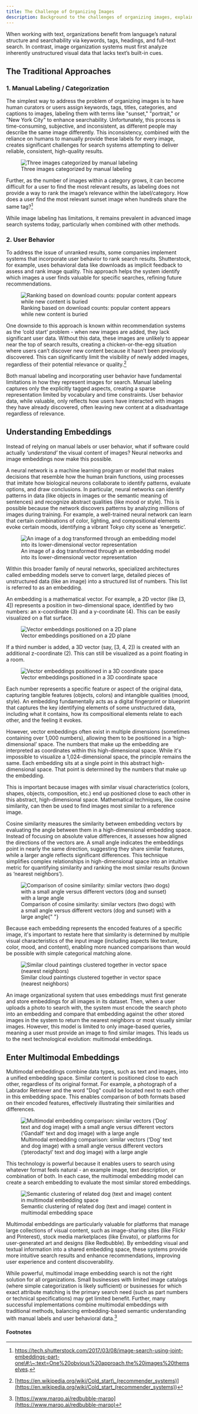 ```yaml
---
title: The Challenge of Organizing Images
description: Background to the challenges of organizing images, explaining why building an image search system from scratch is difficult
---
```



When working with text, organizations benefit from language’s natural structure and searchability via keywords, tags, headings, and full-text search. In contrast, image organization systems must first analyze inherently unstructured visual data that lacks text’s built-in cues.

## The Traditional Approaches

### 1. Manual Labeling / Categorization

The simplest way to address the problem of organizing images is to have human curators or users assign keywords, tags, titles, categories, and captions to images, labeling them with terms like "sunset," "portrait," or "New York City" to enhance searchability. Unfortunately, this process is time-consuming, subjective, and inconsistent, as different people may describe the same image differently. This inconsistency, combined with the reliance on humans to manually provide these labels for every image, creates significant challenges for search systems attempting to deliver reliable, consistent, high-quality results.

<figure>
  <img src={diagram2.src} alt="Three images categorized by manual labeling" />
  <figcaption>Three images categorized by manual labeling</figcaption>
</figure>

Further, as the number of images within a category grows, it can become difficult for a user to find the most relevant results, as labeling does not provide a way to rank the image’s relevance within the label/category. How does a user find the most relevant sunset image when hundreds share the same tag?[^1]

While image labeling has limitations, it remains prevalent in advanced image search systems today, particularly when combined with other methods.

### 2. User Behavior

To address the issue of unranked results, some companies implement systems that incorporate user behavior to rank search results. Shutterstock, for example, uses behavioral data like downloads as implicit feedback to assess and rank image quality. This approach helps the system identify which images a user finds valuable for specific searches, refining future recommendations.

<figure>
  <img
    src={diagram3.src}
    alt="Ranking based on download counts: popular content appears while new content is buried"
  />
  <figcaption>
    Ranking based on download counts: popular content appears while new content
    is buried
  </figcaption>
</figure>

One downside to this approach is known within recommendation systems as the ‘cold start’ problem \- when new images are added, they lack significant user data. Without this data, these images are unlikely to appear near the top of search results, creating a chicken-or-the-egg situation where users can’t discover new content because it hasn’t been previously discovered. This can significantly limit the visibility of newly added images, regardless of their potential relevance or quality.[^2]

Both manual labeling and incorporating user behavior have fundamental limitations in how they represent images for search. Manual labeling captures only the explicitly tagged aspects, creating a sparse representation limited by vocabulary and time constraints. User behavior data, while valuable, only reflects how users have interacted with images they have already discovered, often leaving new content at a disadvantage regardless of relevance.

## Understanding Embeddings

Instead of relying on manual labels or user behavior, what if software could actually _‘understand’_ the visual content of images? Neural networks and image embeddings now make this possible.

A neural network is a machine learning program or model that makes decisions that resemble how the human brain functions, using processes that imitate how biological neurons collaborate to identify patterns, evaluate options, and draw conclusions. In particular, neural networks can identify patterns in data (like objects in images or the semantic meaning of sentences) and recognize abstract qualities (like mood or style). This is possible because the network discovers patterns by analyzing millions of images during training. For example, a well-trained neural network can learn that certain combinations of color, lighting, and compositional elements evoke certain moods, identifying a vibrant Tokyo city scene as ‘energetic’.

<figure>
  <img
    src={diagram4.src}
    alt="An image of a dog transformed through an embedding model into its lower-dimensional vector representation"
  />
  <figcaption>
    An image of a dog transformed through an embedding model into its
    lower-dimensional vector representation
  </figcaption>
</figure>

Within this broader family of neural networks, specialized architectures called embedding models serve to convert large, detailed pieces of unstructured data (like an image) into a structured list of numbers. This list is referred to as an embedding.

An embedding is a mathematical vector. For example, a 2D vector (like \[3, 4\]) represents a position in two-dimensional space, identified by two numbers: an x-coordinate (3) and a y-coordinate (4). This can be easily visualized on a flat surface.

<figure>
  <img src={diagram5.src} alt="Vector embeddings positioned on a 2D plane" />
  <figcaption>Vector embeddings positioned on a 2D plane</figcaption>
</figure>

If a third number is added, a 3D vector (say, \[3, 4, 2\]) is created with an additional z-coordinate (2). This can still be visualized as a point floating in a room.

<figure>
  <img
    src={diagram6.src}
    alt="Vector embeddings positioned in a 3D coordinate space"
  />
  <figcaption>Vector embeddings positioned in a 3D coordinate space</figcaption>
</figure>

Each number represents a specific feature or aspect of the original data, capturing tangible features (objects, colors) and intangible qualities (mood, style). An embedding fundamentally acts as a digital fingerprint or blueprint that captures the key identifying elements of some unstructured data, including what it contains, how its compositional elements relate to each other, and the feeling it evokes.

However, vector embeddings often exist in multiple dimensions (sometimes containing over 1,000 numbers), allowing them to be positioned in a ‘high-dimensional’ space. The numbers that make up the embedding are interpreted as coordinates within this high-dimensional space. While it's impossible to visualize a 1,024-dimensional space, the principle remains the same. Each embedding sits at a single point in this abstract high-dimensional space. That point is determined by the numbers that make up the embedding.

This is important because images with similar visual characteristics (colors, shapes, objects, composition, etc.) end up positioned close to each other in this abstract, high-dimensional space. Mathematical techniques, like cosine similarity, can then be used to find images most similar to a reference image.

Cosine similarity measures the similarity between embedding vectors by evaluating the angle between them in a high-dimensional embedding space. Instead of focusing on absolute value differences, it assesses how aligned the directions of the vectors are. A small angle indicates the embeddings point in nearly the same direction, suggesting they share similar features, while a larger angle reflects significant differences. This technique simplifies complex relationships in high-dimensional space into an intuitive metric for quantifying similarity and ranking the most similar results (known as ‘nearest neighbors’).

<figure>
  <img
    src={diagram7.src}
    alt="Comparison of cosine similarity: similar vectors (two dogs) with a small angle versus different vectors (dog and sunset) with a large angle"
  />
  <figcaption>
    Comparison of cosine similarity: similar vectors (two dogs) with a small
    angle versus different vectors (dog and sunset) with a large angle{" "}
  </figcaption>
</figure>

Because each embedding represents the encoded features of a specific image, it's important to restate here that similarity is determined by multiple visual characteristics of the input image (including aspects like texture, color, mood, and content), enabling more nuanced comparisons than would be possible with simple categorical matching alone.

<figure>
  <img
    src={diagram8.src}
    alt="Similar cloud paintings clustered together in vector space (nearest neighbors)"
  />
  <figcaption>
    Similar cloud paintings clustered together in vector space (nearest
    neighbors)
  </figcaption>
</figure>

An image organizational system that uses embeddings must first generate and store embeddings for all images in its dataset. Then, when a user uploads a photo to search with, the system must encode the search photo into an embedding and compare that embedding against the other stored images in the system to return the nearest neighbors or most visually similar images. However, this model is limited to only image-based queries, meaning a user must provide an image to find similar images. This leads us to the next technological evolution: multimodal embeddings.

## Enter Multimodal Embeddings

Multimodal embeddings combine data types, such as text and images, into a unified embedding space. Similar content is positioned close to each other, regardless of its original format. For example, a photograph of a Labrador Retriever and the word "Dog" could be located next to each other in this embedding space. This enables comparison of both formats based on their encoded features, effectively illustrating their similarities and differences.

<figure>
  <img
    src={diagram9.src}
    alt="Multimodal embedding comparison: similar vectors (‘Dog’ text and dog image) with a small angle versus different vectors (‘Gandalf’ text and dog image) with a large angle"
  />
  <figcaption>
    Multimodal embedding comparison: similar vectors (‘Dog’ text and dog image)
    with a small angle versus different vectors (‘pterodactyl’ text and dog
    image) with a large angle
  </figcaption>
</figure>

This technology is powerful because it enables users to search using whatever format feels natural \- an example image, text description, or combination of both. In each case, the multimodal embedding model can create a search embedding to evaluate the most similar stored embeddings.

<figure>
  <img
    src={diagram10.src}
    alt="Semantic clustering of related dog (text and image) content in multimodal embedding space"
  />
  <figcaption>
    Semantic clustering of related dog (text and image) content in multimodal
    embedding space
  </figcaption>
</figure>

Multimodal embeddings are particularly valuable for platforms that manage large collections of visual content, such as image-sharing sites (like Flickr and Pinterest), stock media marketplaces (like Envato), or platforms for user-generated art and designs (like Redbubble). By embedding visual and textual information into a shared embedding space, these systems provide more intuitive search results and enhance recommendations, improving user experience and content discoverability.

While powerful, multimodal image embedding search is not the right solution for all organizations. Small businesses with limited image catalogs (where simple categorization is likely sufficient) or businesses for which exact attribute matching is the primary search need (such as part numbers or technical specifications) may get limited benefit. Further, many successful implementations combine multimodal embeddings with traditional methods, balancing embedding-based semantic understanding with manual labels and user behavioral data.[^3]

#### Footnotes

[^1]: https://tech.shutterstock.com/2017/03/08/image-search-using-joint-embeddings-part-one\#:\~:text=One%20obvious%20approach,the%20images%20themselves.
[^2]: [https://en.wikipedia.org/wiki/Cold_start\_(recommender_systems)](<https://en.wikipedia.org/wiki/Cold_start_(recommender_systems)>)
[^3]: [https://www.marqo.ai/redbubble-marqo](https://www.marqo.ai/redbubble-marqo)
